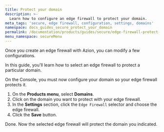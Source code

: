 ```yaml
---
title: Protect your domain
description: >-
  Learn how to configure an edge firewall to protect your domain.
meta_tags: 'secure, edge firewall, configuration, settings, domains'
namespace: docs_guides_secure_protect_your_domain
permalink: /documentation/products/guides/secure/edge-firewall-protect-your-domain/
menu_namespace: secureMenu
---
```



<InterfaceNote />

Once you create an edge firewall with Azion, you can modify a few configurations. 

In this guide, you'll learn how to select an edge firewall to protect a particular domain.

On the Console, you must now configure your domain so your edge firewall protects it.

1. On the **Products menu**, select **Domains**.
2. Click on the domain you want to protect with your edge firewall.
3. In the **Settings** section, click the `Edge Firewall` selector and choose the edge firewall.
4. Click the **Save** button.

Done. Now the selected edge firewall will protect the domain you indicated.